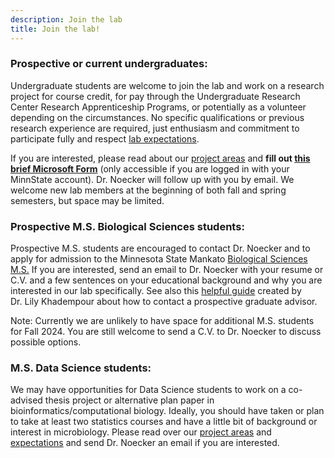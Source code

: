 ```yaml
---
description: Join the lab
title: Join the lab!
---
```


### **Prospective or current undergraduates:**
Undergraduate students are welcome to join the lab and work on a research project for course credit, for pay through the Undergraduate Research Center Research Apprenticeship Programs, or potentially as a volunteer depending on the circumstances. No specific qualifications or previous research experience are required, just enthusiasm and commitment to participate fully and respect [lab expectations](../lab_culture).

If you are interested, please read about our [project areas](../research) and **fill out [this brief Microsoft Form](https://forms.office.com/Pages/ResponsePage.aspx?id=xscRULQKq0ae9PrnSpIafwuugNwK8CdKjj1LqndxT1VURFRKREVPU0JWMk9RSzZRUjRLNzc4T0IzNC4u)** (only accessible if you are logged in with your MinnState account). Dr. Noecker will follow up with you by email. We welcome new lab members at the beginning of both fall and spring semesters, but space may be limited. 

<!-- If you are interested, please fill out [this brief Microsoft Form]() (only accessible if you are logged in with your MNSU account). Dr. Noecker will follow up with you by email.
## another nice blurb: http://zimmer.fresnostate.edu/~jross/
-->

### **Prospective M.S. Biological Sciences students:**
Prospective M.S. students are encouraged to contact Dr. Noecker and to apply for admission to the Minnesota State Mankato [Biological Sciences M.S.](https://grad.mnsu.edu/all-graduate-programs/biology-master-of-science/) If you are interested, send an email to Dr. Noecker with your resume or C.V. and a few sentences on your educational background and why you are interested in our lab specifically. See also this [helpful guide](https://sites.google.com/view/apply-academic-positions/graduate-student) created by Dr. Lily Khadempour about how to contact a prospective graduate advisor. 

Note: Currently we are unlikely to have space for additional M.S. students for Fall 2024. You are still welcome to send a C.V. to Dr. Noecker to discuss possible options.

### **M.S. Data Science students:**
We may have opportunities for Data Science students to work on a co-advised thesis project or alternative plan paper in bioinformatics/computational biology. Ideally, you should have taken or plan to take at least two statistics courses and have a little bit of background or interest in microbiology. Please read over our [project areas](../research) and [expectations](../lab_culture) and send Dr. Noecker an email if you are interested. 